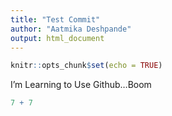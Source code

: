```yaml
---
title: "Test Commit"
author: "Aatmika Deshpande"
output: html_document
---
```


```r
knitr::opts_chunk$set(echo = TRUE)
```

I'm Learning to Use Github...Boom

```r
7 + 7
```
